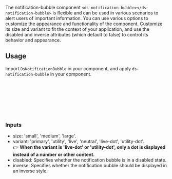 

The notification-bubble component `<ds-notification-bubble></ds-notification-bubble>` is flexible and can be used in various scenarios to alert users of important information. You can use various options
to customize the appearance and functionality of the component. Customize its size and variant to fit the context of your application, and use the disabled and inverse attributes (which default to false) to control its behavior and appearance.

<Canvas of={DsNotificationBubbleStories.Default} />

## Usage

Import `DsNotificationBubble` in your component, and apply `ds-notification-bubble` in your component.

```ts
import { DsNotificationBubble } from '@frontend/ui/notification-bubble'; // 👈 add to file imports

@Component({
    imports: [DsNotificationBubble], // 👈 add to component imports
    template: `...`,
})
export class AppComponent {}
```

### Inputs

-   size: 'small', 'medium', 'large'.
-   variant: 'primary', 'utility', 'live', 'neutral', 'live-dot', 'utility-dot'.
    <br />
    👉 <strong>When the variant is 'live-dot' or 'utility-dot', only a dot is displayed instead of a number or other content.</strong>
    <br />
-   disabled: Specifies whether the notification bubble is in a disabled state.
-   inverse: Specifies whether the notification bubble should be displayed in an inverse style.
